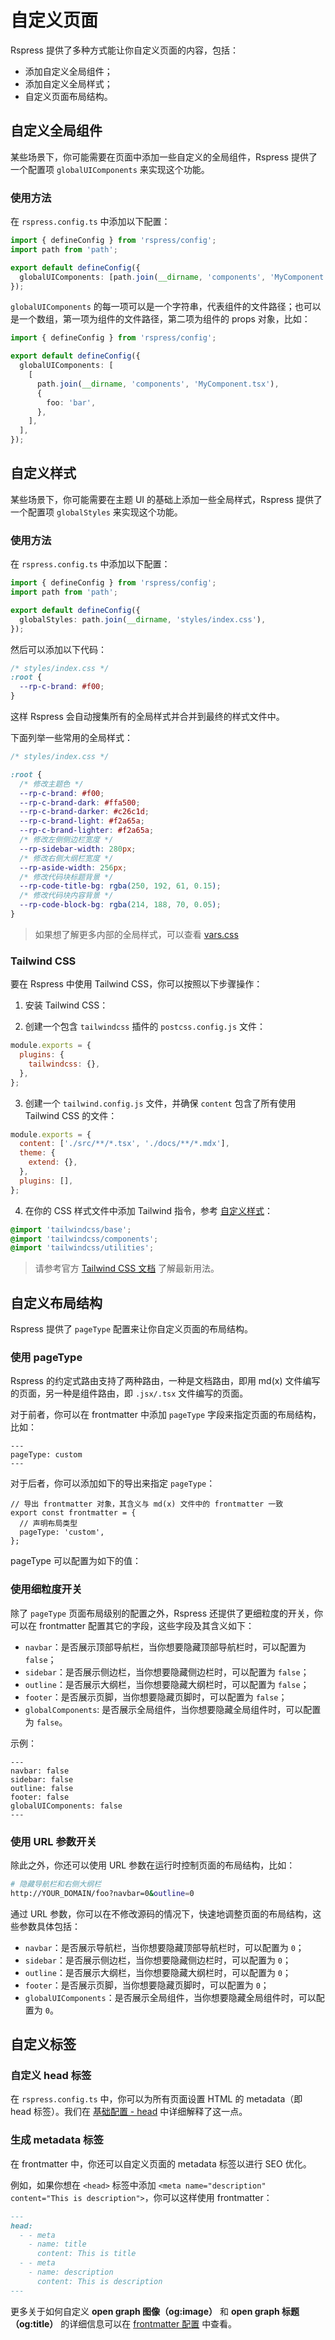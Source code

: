 
# 自定义页面

Rspress 提供了多种方式能让你自定义页面的内容，包括：

- 添加自定义全局组件；
- 添加自定义全局样式；
- 自定义页面布局结构。

## 自定义全局组件

某些场景下，你可能需要在页面中添加一些自定义的全局组件，Rspress 提供了一个配置项 `globalUIComponents` 来实现这个功能。

### 使用方法

在 `rspress.config.ts` 中添加以下配置：

```ts title="rspress.config.ts"
import { defineConfig } from 'rspress/config';
import path from 'path';

export default defineConfig({
  globalUIComponents: [path.join(__dirname, 'components', 'MyComponent.tsx')],
});
```

`globalUIComponents` 的每一项可以是一个字符串，代表组件的文件路径；也可以是一个数组，第一项为组件的文件路径，第二项为组件的 props 对象，比如：

```ts title="rspress.config.ts"
import { defineConfig } from 'rspress/config';

export default defineConfig({
  globalUIComponents: [
    [
      path.join(__dirname, 'components', 'MyComponent.tsx'),
      {
        foo: 'bar',
      },
    ],
  ],
});
```


<GlobalUIComponents />

## 自定义样式

某些场景下，你可能需要在主题 UI 的基础上添加一些全局样式，Rspress 提供了一个配置项 `globalStyles` 来实现这个功能。

### 使用方法

在 `rspress.config.ts` 中添加以下配置：

```ts title="rspress.config.ts"
import { defineConfig } from 'rspress/config';
import path from 'path';

export default defineConfig({
  globalStyles: path.join(__dirname, 'styles/index.css'),
});
```

然后可以添加以下代码：

```css
/* styles/index.css */
:root {
  --rp-c-brand: #f00;
}
```

这样 Rspress 会自动搜集所有的全局样式并合并到最终的样式文件中。

下面列举一些常用的全局样式：

```css
/* styles/index.css */

:root {
  /* 修改主题色 */
  --rp-c-brand: #f00;
  --rp-c-brand-dark: #ffa500;
  --rp-c-brand-darker: #c26c1d;
  --rp-c-brand-light: #f2a65a;
  --rp-c-brand-lighter: #f2a65a;
  /* 修改左侧侧边栏宽度 */
  --rp-sidebar-width: 280px;
  /* 修改右侧大纲栏宽度 */
  --rp-aside-width: 256px;
  /* 修改代码块标题背景 */
  --rp-code-title-bg: rgba(250, 192, 61, 0.15);
  /* 修改代码块内容背景 */
  --rp-code-block-bg: rgba(214, 188, 70, 0.05);
}
```

> 如果想了解更多内部的全局样式，可以查看 [vars.css](https://github.com/web-infra-dev/rspress/blob/main/packages/theme-default/src/styles/vars.css)

### Tailwind CSS

要在 Rspress 中使用 Tailwind CSS，你可以按照以下步骤操作：

1. 安装 Tailwind CSS：

<PackageManagerTabs command="install tailwindcss -D" />

2. 创建一个包含 `tailwindcss` 插件的 `postcss.config.js` 文件：

```js title="postcss.config.js"
module.exports = {
  plugins: {
    tailwindcss: {},
  },
};
```

3. 创建一个 `tailwind.config.js` 文件，并确保 `content` 包含了所有使用 Tailwind CSS 的文件：

```js title="tailwind.config.js"
module.exports = {
  content: ['./src/**/*.tsx', './docs/**/*.mdx'],
  theme: {
    extend: {},
  },
  plugins: [],
};
```

4. 在你的 CSS 样式文件中添加 Tailwind 指令，参考 [自定义样式](#自定义样式)：

```css title=styles/index.css
@import 'tailwindcss/base';
@import 'tailwindcss/components';
@import 'tailwindcss/utilities';
```

> 请参考官方 [Tailwind CSS 文档](https://tailwindcss.com/docs/installation/using-postcss) 了解最新用法。

## 自定义布局结构

Rspress 提供了 `pageType` 配置来让你自定义页面的布局结构。

### 使用 pageType

Rspress 的约定式路由支持了两种路由，一种是文档路由，即用 md(x) 文件编写的页面，另一种是组件路由，即 `.jsx/.tsx` 文件编写的页面。

对于前者，你可以在 frontmatter 中添加 `pageType` 字段来指定页面的布局结构，比如：

```mdx title="foo.mdx"
---
pageType: custom
---
```

对于后者，你可以添加如下的导出来指定 `pageType`：

```tsx title="foo.tsx"
// 导出 frontmatter 对象，其含义与 md(x) 文件中的 frontmatter 一致
export const frontmatter = {
  // 声明布局类型
  pageType: 'custom',
};
```

pageType 可以配置为如下的值：


<PageType />

### 使用细粒度开关

除了 `pageType` 页面布局级别的配置之外，Rspress 还提供了更细粒度的开关，你可以在 frontmatter 配置其它的字段，这些字段及其含义如下：

- `navbar`：是否展示顶部导航栏，当你想要隐藏顶部导航栏时，可以配置为 `false`；
- `sidebar`：是否展示侧边栏，当你想要隐藏侧边栏时，可以配置为 `false`；
- `outline`：是否展示大纲栏，当你想要隐藏大纲栏时，可以配置为 `false`；
- `footer`：是否展示页脚，当你想要隐藏页脚时，可以配置为 `false`；
- `globalComponents`: 是否展示全局组件，当你想要隐藏全局组件时，可以配置为 `false`。

示例：

```mdx title="foo.mdx"
---
navbar: false
sidebar: false
outline: false
footer: false
globalUIComponents: false
---
```

### 使用 URL 参数开关

除此之外，你还可以使用 URL 参数在运行时控制页面的布局结构，比如：

```bash
# 隐藏导航栏和右侧大纲栏
http://YOUR_DOMAIN/foo?navbar=0&outline=0
```

通过 URL 参数，你可以在不修改源码的情况下，快速地调整页面的布局结构，这些参数具体包括：

- `navbar`：是否展示导航栏，当你想要隐藏顶部导航栏时，可以配置为 `0`；
- `sidebar`：是否展示侧边栏，当你想要隐藏侧边栏时，可以配置为 `0`；
- `outline`：是否展示大纲栏，当你想要隐藏大纲栏时，可以配置为 `0`；
- `footer`：是否展示页脚，当你想要隐藏页脚时，可以配置为 `0`；
- `globalUIComponents`：是否展示全局组件，当你想要隐藏全局组件时，可以配置为 `0`。

## 自定义标签

### 自定义 head 标签

在 `rspress.config.ts` 中，你可以为所有页面设置 HTML 的 metadata（即 head 标签）。我们在 [基础配置 - head](/api/config/config-basic#head) 中详细解释了这一点。

### 生成 metadata 标签

在 frontmatter 中，你还可以自定义页面的 metadata 标签以进行 SEO 优化。

例如，如果你想在 `<head>` 标签中添加 `<meta name="description" content="This is description">`，你可以这样使用 frontmatter：

```md title="example.mdx"
---
head:
  - - meta
    - name: title
      content: This is title
  - - meta
    - name: description
      content: This is description
---
```

更多关于如何自定义 **open graph 图像（og:image）** 和 **open graph 标题（og:title）** 的详细信息可以在 [frontmatter 配置](/api/config/config-frontmatter#head) 中查看。
